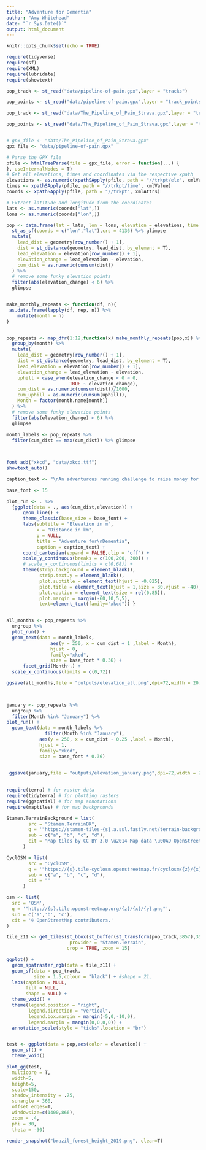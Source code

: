 ```yaml
---
title: "Adventure for Dementia"
author: "Amy Whitehead"
date: "`r Sys.Date()`"
output: html_document
---
```


```r
knitr::opts_chunk$set(echo = TRUE)
```

```r

require(tidyverse)
require(sf)
require(XML)
require(lubridate)
require(showtext)


```


```r
pop_track <- st_read("data/pipeline-of-pain.gpx",layer = "tracks")

pop_points <- st_read("data/pipeline-of-pain.gpx",layer = "track_points")

pop_track <- st_read("data/The_Pipeline_of_Pain_Strava.gpx",layer = "tracks")

pop_points <- st_read("data/The_Pipeline_of_Pain_Strava.gpx",layer = "track_points")


# gpx_file <- "data/The_Pipeline_of_Pain_Strava.gpx"
gpx_file <- "data/pipeline-of-pain.gpx"

# Parse the GPX file
pfile <- htmlTreeParse(file = gpx_file, error = function(...) {
}, useInternalNodes = T)
# Get all elevations, times and coordinates via the respective xpath
elevations <- as.numeric(xpathSApply(pfile, path = "//trkpt/ele", xmlValue))
times <- xpathSApply(pfile, path = "//trkpt/time", xmlValue)
coords <- xpathSApply(pfile, path = "//trkpt", xmlAttrs)

# Extract latitude and longitude from the coordinates
lats <- as.numeric(coords["lat",])
lons <- as.numeric(coords["lon",])

pop <- data.frame(lat = lats, lon = lons, elevation = elevations, time = times) %>% 
  st_as_sf(coords = c("lon","lat"),crs = 4136) %>% glimpse
  mutate(
    lead_dist = geometry[row_number() + 1],
    dist = st_distance(geometry, lead_dist, by_element = T),
    lead_elevation = elevation[row_number() + 1],
    elevation_change = lead_elevation - elevation,
    cum_dist = as.numeric(cumsum(dist))
  ) %>% 
  # remove some funky elevation points
  filter(abs(elevation_change) < 6) %>% 
  glimpse


make_monthly_repeats <- function(df, n){
 as.data.frame(lapply(df, rep, n)) %>% 
    mutate(month = n)
}


pop_repeats <- map_dfr(1:12,function(x) make_monthly_repeats(pop,x)) %>% 
  group_by(month) %>% 
  mutate(
    lead_dist = geometry[row_number() + 1],
    dist = st_distance(geometry, lead_dist, by_element = T),
    lead_elevation = elevation[row_number() + 1],
    elevation_change = lead_elevation - elevation,
    uphill = case_when(elevation_change < 0 ~ 0,
                       TRUE ~ elevation_change),
    cum_dist = as.numeric(cumsum(dist))/1000,
    cum_uphill = as.numeric(cumsum(uphill)),
    Month = factor(month.name[month])
  ) %>% 
  # remove some funky elevation points
  filter(abs(elevation_change) < 6) %>% 
  glimpse
  
month_labels <- pop_repeats %>% 
  filter(cum_dist == max(cum_dist)) %>% glimpse



font_add("xkcd", "data/xkcd.ttf")
showtext_auto()

caption_text <- "\nAn adventurous running challenge to raise money for Dementia Canterbury\nFollow my journey at www.facebook.com adventurefordementia.nz"

base_font <- 15

plot_run <- . %>% 
  {ggplot(data = ., aes(cum_dist,elevation)) +
      geom_line() +
      theme_classic(base_size = base_font) +
      labs(subtitle = "Elevation in m",
           x = "Distance in km",
           y = NULL,
           title = "Adventure for\nDementia",
           caption = caption_text) +
      coord_cartesian(expand = FALSE,clip = "off") +
      scale_y_continuous(breaks = c(100,200, 300)) +
      # scale_x_continuous(limits = c(0,68)) +
      theme(strip.background = element_blank(),
            strip.text.y = element_blank(),
            plot.subtitle = element_text(hjust = -0.025),
            plot.title = element_text(hjust = 1,size = 30,vjust = -40),
            plot.caption = element_text(size = rel(0.85)),
            plot.margin = margin(-60,10,5,5),
            text=element_text(family="xkcd")) }


all_months <- pop_repeats %>% 
  ungroup %>% 
  plot_run() +
  geom_text(data = month_labels,
                aes(y = 250, x = cum_dist + 1 ,label = Month),
                hjust = 0,
                family="xkcd",
                size = base_font * 0.36) +
      facet_grid(Month~.) +
  scale_x_continuous(limits = c(0,72))

ggsave(all_months,file = "outputs/elevation_all.png",dpi=72,width = 20, height = 20, units = "cm")  
  


january <- pop_repeats %>% 
  ungroup %>% 
  filter(Month %in% "January") %>% 
plot_run() +
  geom_text(data = month_labels %>% 
              filter(Month %in% "January"),
            aes(y = 250, x = cum_dist - 0.25 ,label = Month),
            hjust = 1,
            family="xkcd",
            size = base_font * 0.36) 
  

 ggsave(january,file = "outputs/elevation_january.png",dpi=72,width = 20, height = 20, units = "cm")
 
```

```r

require(terra) # for raster data
require(tidyterra) # for plotting rasters
require(ggspatial) # for map annotations
require(maptiles) # for map backgrounds

Stamen.TerrainBackground = list(
        src = "Stamen.TerrainBK",
        q = '"https://stamen-tiles-{s}.a.ssl.fastly.net/terrain-background/{z}/{x}/{y}.png"',
        sub = c("a", "b", "c", "d"),
        cit = "Map tiles by CC BY 3.0 \u2014 Map data \u00A9 OpenStreetMap contributors"
      )

CyclOSM = list(
        src = "CyclOSM",
        q = '"https://{s}.tile-cyclosm.openstreetmap.fr/cyclosm/{z}/{x}/{y}.png"',
        sub = c("a", "b", "c", "d"),
        cit = ""
      )

osm <- list(
  src = 'OSM',
  q = '"http://{s}.tile.openstreetmap.org/{z}/{x}/{y}.png"',
  sub = c('a','b', 'c'),
  cit = '© OpenStreetMap contributors.'
)

tile_z11 <- get_tiles(st_bbox(st_buffer(st_transform(pop_track,3857),350)),
                       provider = "Stamen.Terrain",
                      crop = TRUE, zoom = 15)

ggplot() +
  geom_spatraster_rgb(data = tile_z11) +
  geom_sf(data = pop_track, 
          size = 1.5,colour = "black") + #shape = 21,
  labs(caption = NULL,
       fill = NULL,
       shape = NULL) +
  theme_void() + 
  theme(legend.position = "right",
        legend.direction = "vertical",
        legend.box.margin = margin(-5,0,-10,0),
        legend.margin = margin(0,0,0,0)) +
  annotation_scale(style = "ticks",location = "br") 


test <- ggplot(data = pop,aes(color = elevation)) +
  geom_sf() +
  theme_void()

plot_gg(test,
  multicore = T,
  width=5,
  height=5,
  scale=150,
  shadow_intensity = .75,
  sunangle = 360,
  offset_edges=T,
  windowsize=c(1400,866),
  zoom = .4, 
  phi = 30, 
  theta = -30)

render_snapshot("brazil_forest_height_2019.png", clear=T)

```

